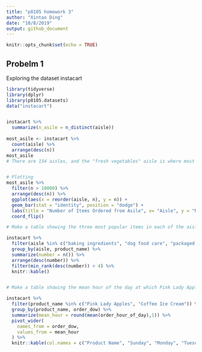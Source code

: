 ```yaml
---
title: "p8105 homework 3"
author: "Xintao Ding"
date: "10/8/2019"
output: github_document
---
```


```r
knitr::opts_chunk$set(echo = TRUE)
```

## Probelm 1
Exploring the dataset instacart
```r
library(tidyverse)
library(dplyr)
library(p8105.datasets)
data("instacart")


instacart %>% 
  summarize(n_asile = n_distinct(aisle))
  
most_asile <- instacart %>%
  count(aisle) %>% 
  arrange(desc(n))
most_asile
# There are 134 aisles, and the "fresh vegetables" aisle is where most products are ordered from, second comes after is the "fresh fruits" aisle


# Plotting 
most_asile %>% 
  filter(n > 10000) %>% 
  arrange(desc(n)) %>% 
  ggplot(aes(x = reorder(aisle, n), y = n)) + 
  geom_bar(stat = "identity", position = "dodge") +
  labs(title = "Number of Items Ordered from Asile", x= "Aisle", y = "Number of Products") +
  coord_flip()

# Make a table showing the three most popular items in each of the aisles “baking ingredients”, “dog food care”, and “packaged vegetables fruits”

instacart %>% 
  filter(aisle %in% c("baking ingredients", "dog food care", "packaged vegetables fruits")) %>% 
  group_by(aisle, product_name) %>% 
  summarize(number = n()) %>% 
  arrange(desc(number)) %>% 
  filter(min_rank(desc(number)) < 4) %>% 
  knitr::kable() 


# Make a table showing the mean hour of the day at which Pink Lady Apples and Coffee Ice Cream are ordered on each day of the week; format this table for human readers 

instacart %>% 
  filter(product_name %in% c("Pink Lady Apples", "Coffee Ice Cream")) %>% 
  group_by(product_name, order_dow) %>% 
  summarize(mean_hour = round(mean(order_hour_of_day),1)) %>% 
  pivot_wider(
    names_from = order_dow,
    values_from = mean_hour
  ) %>% 
  knitr::kable(col.names = c("Product Name", "Sunday", "Monday", "Tuesday", "Wednesday", "Thursday", "Friday", "Saturday"))

```

